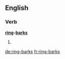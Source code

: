 ==English==

===Verb===
'''[[ring]]-[[barks]]'''

# {{en-third-person singular of|ring-bark}}

[[de:ring-barks]]
[[fr:ring-barks]]